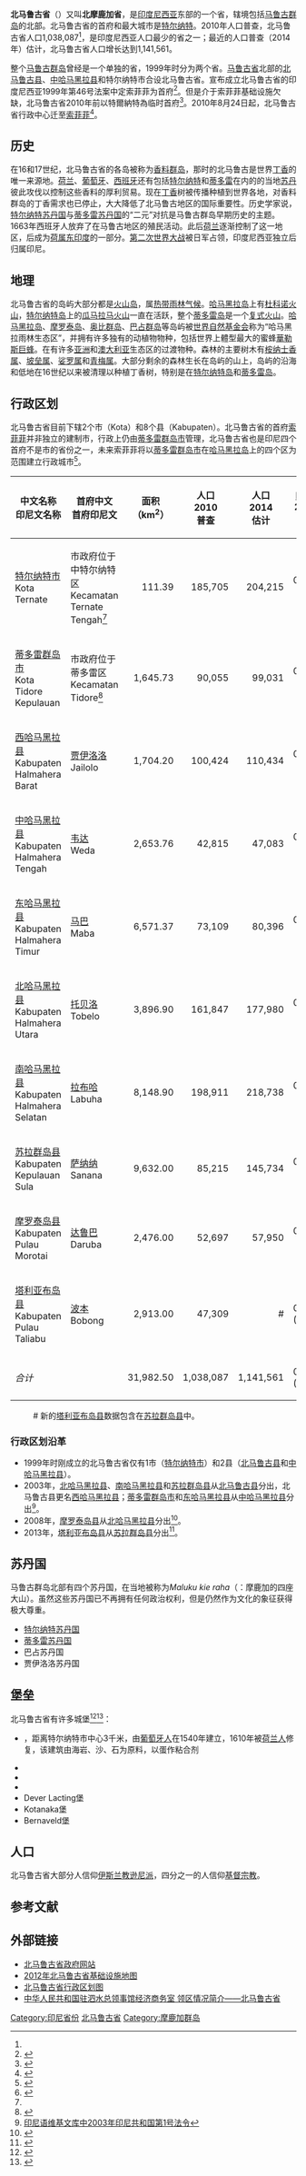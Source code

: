 {{Infobox settlement
| name                   = 北马鲁古省
| native_name            = ''Provinsi Maluku Utara''
| native_name_lang       = id
| type                   = [[印度尼西亚行政区划|省]]
| image_skyline          = {{Photomontage
| photo1a = Maluku Islands Wikivoyage Banner.jpg
| photo2a = 
| photo2b = Halmahera Island, North Maluku, Indonesia 4.jpg
| photo3a = Weda Bay Nickel site.jpg
| size = 300
| spacing = 1
| color = #000000
| border = 1
}}
| image_caption          = 自左上顺时针：[[蒂多雷岛|蒂多雷岛]]风景、[[哈马黑拉岛|哈马黑拉岛]]的海滩、韦达海湾（Weda）、卡拉马塔堡（Kalamata）
| image_flag             = Flag of North Maluku.svg
| image_seal             = Coat of arms of North Maluku.png
| motto                  = ''Marimoi Ngone Futuru'' <br /> ''（{{le|特尔纳特语|Ternate language}}：联合的我们是强大的）
| image_map              = IndonesiaNorthMaluku.png
| mapsize                = 280px
| map_caption            = 北马鲁古省是[[摩鹿加群岛|马鲁古群岛]]的一部分
| coordinates            = {{Coord|0|47|N|127|22|E|region:ID_type:adm1st|display=inline,title}}
| subdivision_type       = [[世界政區索引|国家]]
| subdivision_name       = {{INA}}
| subdivision_type2      = 
| subdivision_name2      = 
| established_title      = 
| established_date       = 
| seat_type              = [[印度尼西亚省份列表|首府]]
| seat                   = [[特尔纳特|特尔纳特]]
| seat1_type             = 最大城市
| seat1                  = [[File:Lambang_Kota_Ternate.png|20px]] [[特尔纳特|特尔纳特]]
| leader_party           = {{le|繁荣正义党|Prosperous Justice Party}}
| leader_title           = 省长
| leader_name            = Abdul Ghani Kasuba
| leader_title2          = 副省长
| leader_name2           = Muhammad Natsir Thaib
| unit_pref              = 公制
| area_total_km2         = 31,982.50
| elevation_footnotes    = 
| elevation_m            = 
| population_footnotes   = <ref name="bps2010">[http://www.bps.go.id/65tahun/SP2010_agregat_data_perProvinsi.pdf Central Bureau of Statistics: ''Census 2010''] {{Wayback|url=http://www.bps.go.id/65tahun/SP2010_agregat_data_perProvinsi.pdf |date=20101113144717 }}, retrieved 17 January 2011 {{id}}</ref>
| population_total       = 1,141,561
| population_as_of       = 2014
| population_density_km2 = auto
| demographics_type1     = 人口
| demographics1_title1   = [[民族|民族]]
| demographics1_title2   = [[宗教|宗教]]
| demographics1_info2    = [[伊斯兰教|伊斯兰教]]（74.28%）、[[新教|新教]]（24.9%）、[[罗马天主教|罗马天主教]]（0.52%）
| demographics1_title3   = [[语言|语言]]
| demographics1_info3    = [[印尼语|印尼语]]、{{le|特尔纳特语|Ternate language}}
| timezone1              = [[印度尼西亚时间|WIT]]（[[UTC+9|UTC+9]]）
| utc_offset1            = 
| postal_code_type       = 
| postal_code            = 
| area_code_type         = 
| area_code              = 
| registration_plate     = {{le|印度尼西亚车牌|Vehicle registration plates of Indonesia|DG}}
| blank_name_sec1        = [[人类发展指数|HDI]]
| blank_info_sec1        = {{steady}} 0.659（{{fontcolor|#fc0|中}}）
| blank1_name_sec1       = HDI排名
| blank1_info_sec1       = [[印度尼西亚各省人类发展指数列表|第27]]（2015）
| website                = {{URL|http://www.malutprov.go.id/}}
}}

'''北马鲁古省'''（{{lang-id|'''Provinsi Maluku Utara'''}}）又叫'''北摩鹿加省'''，是[[印度尼西亚|印度尼西亚]]东部的一个省，辖境包括[[摩鹿加群岛|马鲁古群岛]]的北部。北马鲁古省的首府和最大城市是[[特尔纳特|特尔纳特]]。2010年人口普查，北马鲁古省人口1,038,087<ref name="bps2010"/>，是印度尼西亚人口最少的省之一；最近的人口普查（2014年）估计，北马鲁古省人口增长达到1,141,561。

整个[[摩鹿加群岛|马鲁古群岛]]曾经是一个单独的省，1999年时分为两个省。[[马鲁古省|马鲁古省]]北部的[[北马鲁古县|北马鲁古县]]、[[中哈马黑拉县|中哈马黑拉县]]和特尔纳特市合设北马鲁古省。宣布成立北马鲁古省的印度尼西亚1999年第46号法案中定索菲菲为首府<ref>{{Cite web |url=http://www.hukumonline.com/pusatdata/detail/17521/node/572/uu-no-46-tahun-1999-pembentukan-propinsi-maluku-utara,-kabupaten-buru,-dan-kabupaten-maluku-tenggara-barat |title=存档副本 |accessdate=2017-05-29 |archive-date=2016-08-21 |archive-url=https://web.archive.org/web/20160821150931/http://www.hukumonline.com/pusatdata/detail/17521/node/572/uu-no-46-tahun-1999-pembentukan-propinsi-maluku-utara,-kabupaten-buru,-dan-kabupaten-maluku-tenggara-barat |dead-url=no }}</ref>。但是介于索菲菲基础设施欠缺，北马鲁古省2010年前以特爾納特為临时首府<ref>{{Cite web |url=http://members.virtualtourist.com/m/2e789/1298c4/4/ |title=存档副本 |accessdate=2017-05-29 |archive-date=2017-10-12 |archive-url=https://web.archive.org/web/20171012095124/http://members.virtualtourist.com/m/2e789/1298c4/4/ |dead-url=yes }}</ref>。2010年8月24日起，北马鲁古省行政中心迁至[[索菲菲|索菲菲]]<ref>{{cite news|title = SBY Resmikan Perpindahan Ibu Kota Maluku|date = 2010-08-04|url = http://regional.kompas.com/read/2010/08/04/06471942/SBY.Resmikan.Perpindahan.Ibu.Kota.Maluku|work = Kompas Daring|accessdate = 2010-08-04|archive-date = 2011-07-13|archive-url = https://web.archive.org/web/20110713164414/http://regional.kompas.com/read/2010/08/04/06471942/SBY.Resmikan.Perpindahan.Ibu.Kota.Maluku|dead-url = no}}</ref>。

==历史==
在16和17世纪，北马鲁古省的各岛被称为[[摩鹿加群岛|香料群岛]]，那时的北马鲁古是世界[[丁香|丁香]]的唯一来源地。[[荷兰|荷兰]]、[[葡萄牙|葡萄牙]]、[[西班牙|西班牙]]还有包括[[特尔纳特苏丹国|特尔纳特]]和[[蒂多雷苏丹国|蒂多雷]]在内的的当地[[苏丹_(称谓)|苏丹]]彼此攻伐以控制这些香料的厚利贸易。现在[[丁香|丁香]]树被传播种植到世界各地，对香料群岛的丁香需求也已停止，大大降低了北马鲁古地区的国际重要性。历史学家{{le|伦纳德•安达娅|Leonard Andaya}}说，[[特尔纳特苏丹国|特尔纳特苏丹国]]与[[蒂多雷苏丹国|蒂多雷苏丹国]]的“二元”对抗是马鲁古群岛早期历史的主题。1663年西班牙人放弃了在马鲁古地区的殖民活动。此后[[荷兰东印度公司|荷兰]]逐渐控制了这一地区，后成为[[荷属东印度|荷属东印度]]的一部分。[[第二次世界大战|第二次世界大战]]被日军占领，印度尼西亚独立后归属印尼。

==地理==
北马鲁古省的岛屿大部分都是[[火山岛|火山岛]]，属[[热带雨林气候|热带雨林气候]]。[[哈马黑拉岛|哈马黑拉岛]]上有[[杜科诺火山|杜科诺火山]]，[[特尔纳特岛|特尔纳特岛]]上的[[瓜马拉马火山|瓜马拉马火山]]一直在活跃，整个[[蒂多雷岛|蒂多雷岛]]是一个[[复式火山|复式火山]]。[[哈马黑拉岛|哈马黑拉岛]]、[[摩罗泰岛|摩罗泰岛]]、[[奥比群岛|奥比群岛]]、[[巴占群岛|巴占群岛]]等岛屿被[[世界自然基金会|世界自然基金会]]称为“哈马黑拉雨林生态区”，并拥有许多独有的动植物物种，包括世界上體型最大的蜜蜂[[華勒斯巨蜂|華勒斯巨蜂]]。在{{le|华莱士区|Wallacea}}有许多[[亚洲|亚洲]]和[[澳大利亚|澳大利亚]]生态区的过渡物种。森林的主要树木有[[桉纳士香属|桉纳士香属]]、[[坡垒属|坡垒属]]、[[娑罗属|娑罗属]]和[[青梅属|青梅属]]。大部分剩余的森林生长在岛屿的山上，岛屿的沿海和低地在16世纪以来被清理以种植丁香树，特别是在[[特尔纳特岛|特尔纳特岛]]和[[蒂多雷岛|蒂多雷岛]]。

==行政区划==
北马鲁古省目前下辖2个市（Kota）和8个县（Kabupaten）。北马鲁古省的首府[[索菲菲|索菲菲]]并非独立的建制市，行政上仍由[[蒂多雷群岛市|蒂多雷群岛市]]管理，北马鲁古省也是印尼四个首府不是市的省份之一，未来索菲菲将以[[蒂多雷群岛市|蒂多雷群岛市]]在[[哈马黑拉岛|哈马黑拉岛]]上的四个区为范围建立行政城市<ref>{{Cite web |url=https://www.deliknews.com/2016/07/23/provinsi-maluku-utara-sudah-16-tahun-belum-ada-ibu-kota-provinsi/ |title=Provinsi Maluku Utara Sudah 16 Tahun, Belum Ada Ibu Kota Provinsi |accessdate=2017-05-29 |archive-date=2017-05-21 |archive-url=https://web.archive.org/web/20170521103833/https://www.deliknews.com/2016/07/23/provinsi-maluku-utara-sudah-16-tahun-belum-ada-ibu-kota-provinsi/ |dead-url=no }}</ref>。

{| class="sortable wikitable"
|-
! 中文名称<br>印尼文名称 || 首府中文<br>首府印尼文 || 面积（km<sup>2</sup>） || 人口<br>2010<br>普查 || 人口<br> 2014 <br>估计 ||  [[人类发展指数|HDI]]<ref name="#1">{{Cite web |url=http://bappenas.go.id/download.php?id=8975 |title=Indeks-Pembangunan-Manusia-2014 |accessdate=2017-05-29 |archive-date=2017-02-02 |archive-url=https://web.archive.org/web/20170202021043/http://bappenas.go.id/download.php?id=8975 |dead-url=no }}</ref><br>2014估计 || 盾徽
|-
| [[特尔纳特市|特尔纳特市]]<br>Kota Ternate|| 市政府位于<br>中特尔纳特区<br>Kecamatan<br>Ternate Tengah<ref name="#1"/> ||align="right"|111.39||align="right"|185,705||align="right"|204,215|| 0.771 （{{fontcolor|green|高}}） || [[File:Lambang_Kota_Ternate.png|center]]
|-
| [[蒂多雷群岛市|蒂多雷群岛市]]<br>Kota Tidore Kepulauan|| 市政府位于<br>蒂多雷区<br>Kecamatan<br>Tidore<ref>{{Cite web |url=http://loketpeta.pu.go.id/peta-infrastruktur-kota-tidore-kepulauan-2012 |title=存档副本 |access-date=2017-05-29 |archive-url=https://web.archive.org/web/20170610214836/http://loketpeta.pu.go.id/peta-infrastruktur-kota-tidore-kepulauan-2012 |archive-date=2017-06-10 |dead-url=yes }}</ref> ||align="right"|1,645.73||align="right"|90,055||align="right"|99,031|| 0.667 （{{fontcolor|#fc0|中}}） || [[File:Lambang_Kota_Tidore_Kepulauan.png|center]]
|-
| [[西哈马黑拉县|西哈马黑拉县]]<br>Kabupaten Halmahera Barat|| [[贾伊洛洛|贾伊洛洛]]<br>Jailolo ||align="right"|1,704.20||align="right"| 100,424||align="right"|110,434|| 0.620 （{{fontcolor|#fc0|中}}） || [[File:Lambang_Kabupaten_Halmahera_Barat.png|center]]
|-
| [[中哈马黑拉县|中哈马黑拉县]]<br>Kabupaten Halmahera Tengah|| [[韦达|韦达]]<br>Weda ||align="right"|2,653.76||align="right"|42,815||align="right"|47,083|| 0.614 （{{fontcolor|#fc0|中}}） || [[File:Lambang_Kabupaten_Halmahera_Tengah.png|center]]
|-
| [[东哈马黑拉县|东哈马黑拉县]]<br>Kabupaten Halmahera Timur|| [[马巴|马巴]]<br>Maba ||align="right"|6,571.37||align="right"|73,109||align="right"|80,396|| 0.632 （{{fontcolor|#fc0|中}}） || [[File:Lambang_Kabupaten_Halmahera_Timur.png|center]]
|-
| [[北哈马黑拉县|北哈马黑拉县]]<br>Kabupaten Halmahera Utara || [[托贝洛|托贝洛]]<br>Tobelo ||align="right"|3,896.90||align="right"|161,847||align="right"|177,980|| 0.641 （{{fontcolor|#fc0|中}}） || [[File:Lambang_Kabupaten_Halmahera_Utara.png|center]]
|-
| [[南哈马黑拉县|南哈马黑拉县]]<br>Kabupaten Halmahera Selatan|| [[拉布哈|拉布哈]]<br>Labuha ||align="right"|8,148.90||align="right"| 198,911||align="right"|218,738|| 0.603 （{{fontcolor|#fc0|中}}） || [[File:Lambang_Kabupaten_Halmahera_Selatan.jpeg|center]]
|-
| [[苏拉群岛县|苏拉群岛县]]<br>Kabupaten Kepulauan Sula|| [[萨纳纳|萨纳纳]]<br>Sanana ||align="right"|9,632.00||align="right"|85,215||align="right"|145,734|| 0.601 （{{fontcolor|#fc0|中}}） || [[File:Lambang_Kabupaten_Kepulauan_Sula.png|center]]
|-
| [[摩罗泰岛县|摩罗泰岛县]]<br>Kabupaten Pulau Morotai|| [[达鲁巴|达鲁巴]]<br>Daruba ||align="right"|2,476.00||align="right"|52,697||align="right"|57,950|| 0.583 （{{fontcolor|red|低}}） || [[File:Lambang_Kabupaten_Pulau_Morotai.png|center]]
|-
| [[塔利亚布岛县|塔利亚布岛县]]<br>Kabupaten Pulau Taliabu|| [[波本|波本]]<br>Bobong ||align="right"| 2,913.00 ||align="right"|47,309||align="right"|#|| 0.573 ({{fontcolor|red|低}})  ||
|-
| ''合计'' || ||align="right"|31,982.50||align="right"|1,038,087||align="right"|1,141,561|| 0.651 ({{fontcolor|#fc0|中}})  || [[File:Coat_of_arms_of_North_Maluku.png|center]]
|}

: # 新的[[塔利亚布岛县|塔利亚布岛县]]数据包含在[[苏拉群岛县|苏拉群岛县]]中。

===行政区划沿革===
*1999年时刚成立的北马鲁古省仅有1市（[[特尔纳特市|特尔纳特市]]）和2县（[[北马鲁古县|北马鲁古县]]和[[中哈马黑拉县|中哈马黑拉县]]）。
*2003年，[[北哈马黑拉县|北哈马黑拉县]]、[[南哈马黑拉县|南哈马黑拉县]]和[[苏拉群岛县|苏拉群岛县]]从[[北马鲁古县|北马鲁古县]]分出，北马鲁古县更名[[西哈马黑拉县|西哈马黑拉县]]；[[蒂多雷群岛市|蒂多雷群岛市]]和[[东哈马黑拉县|东哈马黑拉县]]从[[中哈马黑拉县|中哈马黑拉县]]分出<ref>[[s:id:Undang-Undang_Republik_Indonesia_Nomor_1_Tahun_2003|印尼语维基文库中2003年印尼共和国第1号法令]]</ref>。
*2008年，[[摩罗泰岛县|摩罗泰岛县]]从[[北哈马黑拉县|北哈马黑拉县]]分出<ref>{{Cite web |url=http://www.hukumonline.com/pusatdata/detail/28887/node/1011/uu-no-53-tahun-2008-pembentukan-kabupaten-pulau-morotai-di-provinsi-maluku-utara |title=存档副本 |accessdate=2017-05-29 |archive-date=2017-07-15 |archive-url=https://web.archive.org/web/20170715050633/http://www.hukumonline.com/pusatdata/detail/28887/node/1011/uu-no-53-tahun-2008-pembentukan-kabupaten-pulau-morotai-di-provinsi-maluku-utara |dead-url=no }}</ref>。
*2013年，[[塔利亚布岛县|塔利亚布岛县]]从[[苏拉群岛县|苏拉群岛县]]分出<ref>{{Cite web |url=http://sp.beritasatu.com/nasional/presiden-sby-setuju-taliabu-jadi-kabupaten/28225 |title=存档副本 |access-date=2017-05-29 |archive-date=2019-05-15 |archive-url=https://web.archive.org/web/20190515154718/https://sp.beritasatu.com/nasional/presiden-sby-setuju-taliabu-jadi-kabupaten/28225 }}</ref>。

==苏丹国==
马鲁古群岛北部有四个苏丹国，在当地被称为''Maluku kie raha''（{{le|特尔纳特语|Ternate language}}：摩鹿加的四座大山）。虽然这些苏丹国已不再拥有任何政治权利，但是仍然作为文化的象征获得极大尊重。

* [[特尔纳特苏丹国|特尔纳特苏丹国]]
* [[蒂多雷苏丹国|蒂多雷苏丹国]]
* 巴占苏丹国
* 贾伊洛洛苏丹国

==堡垒==
北马鲁古省有许多城堡<ref>{{cite web |url=http://www.rmol.co/read/2012/09/10/77522/Benteng-Tolukko-Buah-Karya-Nenek-Moyang- |title=Benteng Tolukko Buah Karya Nenek Moyang |date=September 10, 2012 |access-date=2017-05-29 |archive-url=https://web.archive.org/web/20160307124132/http://rmol.co/read/2012/09/10/77522/benteng-tolukko-buah-karya-nenek-moyang- |archive-date=2016-03-07 |dead-url=yes }}</ref><ref>{{cite web |url=http://www.indonesia.travel/en/destination/606/memorial-museum-of-the-sultanate-of-ternate |title=Wonderful Indonesia - Memorial Museum of the Sultanate of Ternate |publisher=Indonesia.travel |date=1970-01-01 |accessdate=2016-05-01 |deadurl=yes |archiveurl=https://web.archive.org/web/20160407164513/http://www.indonesia.travel/en/destination/606/memorial-museum-of-the-sultanate-of-ternate |archivedate=2016-04-07 }}</ref>：

* {{le|托鲁科堡|Fort Tolukko}}，距离特尔纳特市中心3千米，由[[葡萄牙|葡萄牙人]]在1540年建立，1610年被[[荷兰|荷兰人]]修复，该建筑由海岩、沙、石为原料，以蛋作粘合剂
* {{le|奥兰耶堡|Fort Oranje (Ternate)}}
* {{le|卡拉马塔堡|Fort Kalamata}}
* {{le|卡斯特拉堡|Fort Kastela}}
* Dever Lacting堡
* Kotanaka堡
* Bernaveld堡

== 人口 ==
{{bar box
| title    = 北马鲁古省宗教
| titlebar = 
| left1    = 宗教
| right1   = 百分比
| float    = right
| bars     = 
{{bar percent|[[伊斯蘭教|伊斯蘭教]]|Green|74.28}}
{{bar percent|[[基督宗教|基督宗教]]|Blue|25.42}}
}}

北马鲁古省大部分人信仰[[伊斯兰教|伊斯兰教]][[逊尼派|逊尼派]]，四分之一的人信仰[[基督宗教|基督宗教]]。

== 参考文献 ==
{{reflist}}

==外部链接==
*[http://www.malutprov.go.id/ 北马鲁古省政府网站]{{Wayback|url=http://www.malutprov.go.id/ |date=20171026231505 }}
*[https://web.archive.org/web/20170610193529/http://loketpeta.pu.go.id/peta-infrastruktur-provinsi-maluku-utara-2012 2012年北马鲁古省基础设施地图]
*[https://petatematikindo.files.wordpress.com/2013/04/administrasi-maluku-utara-a1-1.jpg 北马鲁古省行政区划图] {{Wayback|url=https://petatematikindo.files.wordpress.com/2013/04/administrasi-maluku-utara-a1-1.jpg |date=20220320125526 }}
*[http://surabaya.mofcom.gov.cn/article/ddgk/201406/20140600625711.shtml 中华人民共和国驻泗水总领事馆经济商务室 领区情况简介——北马鲁古省] {{Wayback|url=http://surabaya.mofcom.gov.cn/article/ddgk/201406/20140600625711.shtml |date=20200427100051 }}

{{Indonesia}}
{{北马鲁古省行政区划}}

[[Category:印尼省份|Category:印尼省份]]
[[Category:北马鲁古省|]]
[[Category:摩鹿加群岛|Category:摩鹿加群岛]]